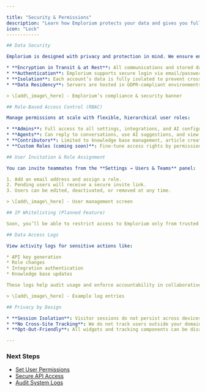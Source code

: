 ```yaml
---

title: "Security & Permissions"
description: "Learn how Emplorium protects your data and gives you full control over access, roles, and privacy settings."
icon: "Lock"
------------

## Data Security

Emplorium is designed with privacy and protection in mind. We ensure enterprise-grade security standards across all components:

* **Encryption in Transit & at Rest**: All communications and stored data are encrypted using modern TLS and AES standards.
* **Authentication**: Emplorium supports secure login via email/password, with optional support for third-party auth providers (SAML, OAuth coming soon).
* **Isolation**: Each account’s data is fully isolated to prevent cross-account access or exposure.
* **Data Residency**: Servers are hosted in GDPR-compliant environments (EU-based by default, more regions coming soon).

> \[add\_image\_here] - Emplorium’s compliance & security banner

## Role-Based Access Control (RBAC)

Manage permissions at scale with flexible, hierarchical user roles:

* **Admins**: Full access to all settings, integrations, and AI configurations.
* **Agents**: Can reply to conversations, use AI suggestions, and view profiles.
* **Contributors**: Limited to knowledge base management, article creation, and internal notes.
* **Custom Roles (coming soon)**: Fine-tune access rights by permission type (e.g., restrict analytics, API keys, or editing flows).

## User Invitation & Role Assignment

You can invite teammates from the **Settings → Users & Teams** panel:

1. Add an email address and assign a role.
2. Pending users will receive a secure invite link.
3. Users can be edited, deactivated, or removed at any time.

> \[add\_image\_here] - User management screen

## IP Whitelisting (Planned Feature)

Soon, you’ll be able to restrict access to Emplorium only from trusted IPs, ideal for internal teams or enterprise setups.

## Data Access Logs

View activity logs for sensitive actions like:

* API key generation
* Role changes
* Integration authentication
* Knowledge base updates

These logs help audit usage and enforce accountability in collaborative environments.

> \[add\_image\_here] - Example log entries

## Privacy by Design

* **Session Isolation**: Visitor sessions do not persist across devices or browsers unless explicitly managed by the user.
* **No Cross-Site Tracking**: We do not track users outside your domains.
* **Opt-Out-Friendly**: All widgets and tracking components can be disabled or configured to exclude analytics.

---
```


### Next Steps

* [Set User Permissions](/settings/user-management)
* [Secure API Access](/installation/api-integration)
* [Audit System Logs](/settings/audit-logs)
